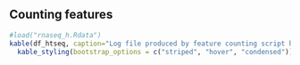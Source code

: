## Counting features

```r
#load("rnaseq_h.Rdata")
kable(df_htseq, caption="Log file produced by feature counting script htseq_count") %>%
  kable_styling(bootstrap_options = c("striped", "hover", "condensed"))
```